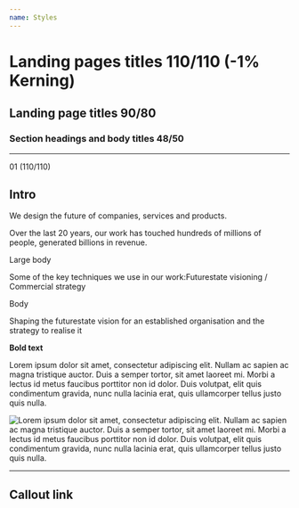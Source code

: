 ```yaml
---
name: Styles
---
```


# Landing pages titles 110/110 (-1% Kerning)

## Landing page titles 90/80

### Section headings and body titles 48/50

---

<p class="h1">01 (110/110)</p>

<h2 class="intro text-red-light">Intro</h2>


<p class="intro">We design the future of companies, services and products.</p>

<p class="lead">Over the last 20 years, our work has touched hundreds of millions of people, generated billions in revenue.</p>

<p class="body-lg text-red-light">Large body</p>

<p class="body-lg">Some of the key techniques we use in our work:Futurestate visioning / Commercial strategy</p> 

<p class="text-red-light">Body</p>

Shaping the futurestate vision for an established organisation and the strategy to realise it

**Bold text**

<p class="label">Lorem ipsum dolor sit amet, consectetur adipiscing elit. Nullam ac sapien ac magna tristique auctor. Duis a semper tortor, sit amet laoreet mi. Morbi a lectus id metus faucibus porttitor non id dolor. Duis volutpat, elit quis condimentum gravida, nunc nulla lacinia erat, quis ullamcorper tellus justo quis nulla.</p>

![Lorem ipsum dolor sit amet, consectetur adipiscing elit. Nullam ac sapien ac magna tristique auctor. Duis a semper tortor, sit amet laoreet mi. Morbi a lectus id metus faucibus porttitor non id dolor. Duis volutpat, elit quis condimentum gravida, nunc nulla lacinia erat, quis ullamcorper tellus justo quis nulla.](/images/business-engine.png)

---

## Callout link

<Callout class="not-prose" />

<TextLinkLarge name="Let’s talk" url="mailto:info@futurestatedesign.co" />

<LayoutGrid />